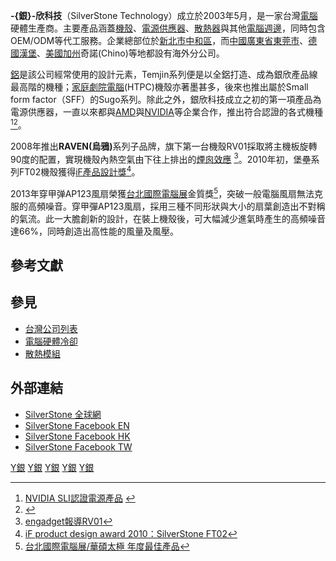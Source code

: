 {{Infobox Company |
  company_name   = 銀欣科技股份有限公司|
  company_name_en= SilverStone Technology Co., Ltd.|
  company_logo   = |
  key_people     = [[負責人|負責人]]：Joe Lee <ref>[http://www.amd.com/cn/press-releases/Pages/Press_Release_116571.aspx AMD新聞稿] {{Wayback|url=http://www.amd.com/cn/press-releases/Pages/Press_Release_116571.aspx |date=20190701121445 }}{{失效鏈接}}</ref>|
  foundation     = 2003年 |
  location       = {{TWN}}[[新北市|新北市]][[中和區|中和區]]建康路168號12樓 |
  homepage       = [http://www.silverstonetek.com/ www.silverstonetek.com]
}}
'''-{銀}-欣科技'''（SilverStone Technology）成立於2003年5月，是一家台灣[[電腦|電腦]]硬體生產商。主要產品涵蓋[[機殼|機殼]]、[[電源供應器|電源供應器]]、[[散熱器|散熱器]]與其他[[電腦週邊|電腦週邊]]，同時包含OEM/ODM等代工服務。企業總部位於[[新北市|新北市]][[中和區|中和區]]，而[[中國|中國]][[廣東省|廣東省]][[東莞市|東莞市]]、[[德國|德國]][[漢堡|漢堡]]、[[美國|美國]][[加州|加州]]奇諾(Chino)等地都設有海外分公司。

[[鋁|鋁]]是該公司經常使用的設計元素，Temjin系列便是以全鋁打造、成為銀欣產品線最高階的機種；[[家庭劇院電腦|家庭劇院電腦]](HTPC)機殼亦著墨甚多，後來也推出屬於Small form factor（SFF）的Sugo系列。除此之外，銀欣科技成立之初的第一項產品為電源供應器，一直以來都與[[AMD|AMD]]與[[NVIDIA|NVIDIA]]等企業合作，推出符合認證的各式機種<ref>[http://www.slizone.com/object/slizone_build_psu.html NVIDIA SLI認證電源產品] {{webarchive|url=https://web.archive.org/web/20100703130016/http://www.slizone.com/object/slizone_build_psu.html |date=2010-07-03 }}</ref><ref>{{cite web |url=http://sites.amd.com/us/game/products/certified/Pages/certified-components.aspx |title=AMD CrossFireX認證產品 |archive-url=https://web.archive.org/web/20140426233217/http://sites.amd.com/us/game/products/certified/Pages/certified-components.aspx |archive-date=2014-04-26}}</ref>。

2008年推出'''RAVEN(烏鴉)'''系列子品牌，旗下第一台機殼RV01採取將主機板旋轉90度的配置，實現機殼內熱空氣由下往上排出的[[煙囪效應|煙囪效應]] <ref>[http://chinese.engadget.com/2008/06/03/computex-2008-whats-the-smoke-about engadget報導RV01]</ref>。2010年初，堡壘系列FT02機殼獲得[[iF產品設計獎|iF產品設計獎]]<ref>[http://www.tweaktown.com/pressrelease/2479/silverstone_fortress_ft02_wins_if_product_design_award_2010/index.html iF product design award 2010：SilverStone FT02]</ref>。

2013年穿甲弹AP123風扇榮獲[[台北國際電腦展|台北國際電腦展]]金質獎<ref>[http://www.libertytimes.com.tw/2013/new/jun/5/today-life5.htm 台北國際電腦展/華碩太極 年度最佳產品]</ref>，突破一般電腦風扇無法克服的高頻噪音。穿甲彈AP123風扇，採用三種不同形狀與大小的扇葉創造出不對稱的氣流。此一大膽創新的設計，在裝上機殼後，可大幅減少進氣時產生的高頻噪音達66%，同時創造出高性能的風量及風壓。

==參考文獻==
{{Reflist}}

==參見==
*[[台灣公司列表|台灣公司列表]]
*[[電腦硬體冷卻|電腦硬體冷卻]]
*[[散熱模組|散熱模組]]

==外部連結==
*[http://www.silverstonetek.com SilverStone 全球網]
*[http://www.facebook.com/SilverStoneTechnology SilverStone Facebook EN]
*[http://www.facebook.com/SilverStoneHK SilverStone Facebook HK] {{Wayback|url=http://www.facebook.com/SilverStoneHK |date=20190701121442 }}
*[http://www.facebook.com/SilverStoneHQ SilverStone Facebook TW] {{Wayback|url=http://www.facebook.com/SilverStoneHQ |date=20190701121442 }}

[[Category:臺灣電腦硬體公司|Y銀]]
[[Category:台灣電子公司|Y銀]]
[[Category:跨国公司|Y銀]]
[[Category:2003年成立的公司|Y銀]]
[[Category:總部位於新北市的工商業機構|Y銀]]